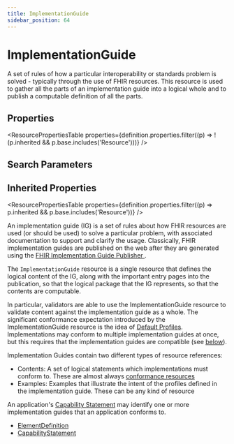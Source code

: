 ```yaml
---
title: ImplementationGuide
sidebar_position: 64
---
```



# ImplementationGuide

A set of rules of how a particular interoperability or standards problem is solved - typically through the use of FHIR resources. This resource is used to gather all the parts of an implementation guide into a logical whole and to publish a computable definition of all the parts.

<Tabs queryString="section">
  <TabItem value="schema" label="Schema" default>

## Properties

<ResourcePropertiesTable
  properties={definition.properties.filter((p) => !(p.inherited && p.base.includes('Resource')))}
/>

## Search Parameters

<SearchParamsTable searchParams={definition.searchParameters} />

## Inherited Properties

<ResourcePropertiesTable properties={definition.properties.filter((p) => p.inherited && p.base.includes('Resource'))} />

  </TabItem>
<TabItem value="usage" label="Usage">
<div> <a name="scope"></a>  <p> An implementation guide (IG) is a set of rules about how FHIR resources are used (or should be used) to solve a particular problem, with associated documentation to support and clarify the usage. Classically, FHIR implementation guides are published on the web after they are generated using the  <a href="https://confluence.hl7.org/display/FHIR/IG+Publisher+Documentation">FHIR Implementation Guide Publisher </a>. </p> <p> The <code>ImplementationGuide</code> resource is a single resource that defines the logical content of the IG, along with the important entry pages into the publication, so that the  logical package that the IG represents, so that the contents are computable.  </p> <p> In particular, validators are able to use the <Link to="/docs/api/fhir/resources/implementationguide">ImplementationGuide</Link> resource to validate content against the implementation guide as a whole. The significant conformance expectation introduced  by the <Link to="/docs/api/fhir/resources/implementationguide">ImplementationGuide</Link> resource is the idea of <a href="https://www.hl7.org/fhir/#default">Default Profiles</a>.  Implementations may conform to multiple implementation guides at once, but this requires that  the implementation guides are compatible (see <a href="https://www.hl7.org/fhir/#compatibility">below</a>). </p> </div>
</TabItem>
<TabItem value="relationships" label="Relationships">
<div> <a name="bnr"></a>  <p> Implementation Guides contain two different types of resource references: </p> <ul>  <li>Contents: A set of logical statements which implementations must conform to. These are almost always <a href="https://www.hl7.org/fhir/conformance-module.html">conformance resources</a></li>  <li>Examples: Examples that illustrate the intent of the profiles defined in the implementation guide. These can be any kind of resource</li> </ul> <p> An application's <a href="/docs/api/fhir/resources/capabilitystatement">Capability Statement</a> may identify one or more implementation guides that an application conforms to. </p> </div>
</TabItem>

<TabItem value="referencedBy" label="Referenced By">
<ul><li><a href="/docs/api/fhir/datatypes/elementdefinition">ElementDefinition</a></li>
<li><a href="/docs/api/fhir/resources/capabilitystatement">CapabilityStatement</a></li></ul>
</TabItem>
</Tabs>
